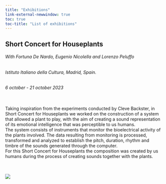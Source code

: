 ```yaml
---
title: "Exhibitions"
link-external-newwindow: true
toc: true
toc-title: "List of exhibitions"
---
```


## Short Concert for Houseplants
###### With Fortuna De Nardo, Eugenio Nicolella and Lorenzo Peluffo
###### Istituto Italiano della Cultura, Madrid, Spain.
###### 6 october - 21 october 2023
<br>
Taking inspiration from the experiments conducted by Cleve Backster, in Short Concert for Houseplants we worked on the construction of a system that allowed a plant to play, with the aim of creating a sound representation of its emotional intelligence that was perceptible to us humans.<br>
The system consists of instruments that monitor the bioelectrical activity of the plants involved. The data resulting from monitoring is processed, transformed and analyzed to establish the pitch, duration, rhythm and timbre of the sounds generated through the computer.<br>
For this Short Concert for Houseplants the composition was created by us humans during the process of creating sounds together with the plants.
<br><br><br>
<div>
  <img src="images/short_concert_for_houseplants-madrid2023.jpg" class="grid-gallery-image-pic"/>
</div>
